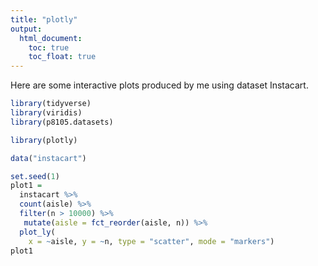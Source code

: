 ```yaml
---
title: "plotly"
output: 
  html_document:
    toc: true
    toc_float: true
---
```

Here are some interactive plots produced by me using dataset Instacart. 


```r
library(tidyverse)
library(viridis)
library(p8105.datasets)

library(plotly)
```

```r
data("instacart")
```

```r
set.seed(1)
plot1 =
  instacart %>% 
  count(aisle) %>% 
  filter(n > 10000) %>% 
   mutate(aisle = fct_reorder(aisle, n)) %>% 
  plot_ly(
    x = ~aisle, y = ~n, type = "scatter", mode = "markers")
plot1
```

